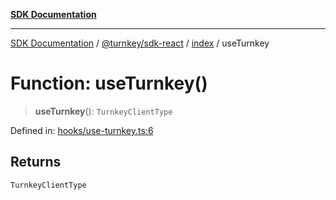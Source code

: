 [**SDK Documentation**](../../../../README.mdx)

***

[SDK Documentation](../../../../packages.mdx) / [@turnkey/sdk-react](../../README.mdx) / [index](../README.mdx) / useTurnkey

# Function: useTurnkey()

> **useTurnkey**(): `TurnkeyClientType`

Defined in: [hooks/use-turnkey.ts:6](https://github.com/tkhq/sdk/blob/078f5423e923fbd1d7fd39440402d7f01d09c3d0/packages/sdk-react/src/hooks/use-turnkey.ts#L6)

## Returns

`TurnkeyClientType`
